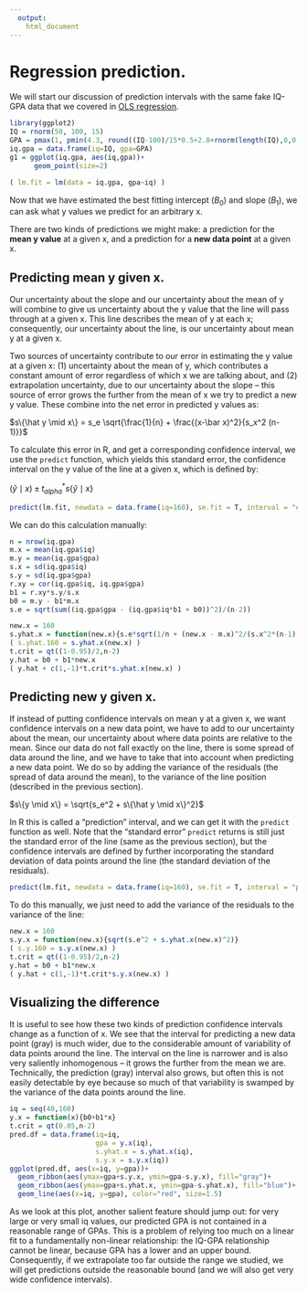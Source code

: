 ```yaml
---
  output: 
    html_document
---
```

  
# Regression prediction.

We will start our discussion of prediction intervals with the same fake IQ-GPA data that we covered in [OLS regression](ols.html).

```r
library(ggplot2)
IQ = rnorm(50, 100, 15)
GPA = pmax(1, pmin(4.3, round((IQ-100)/15*0.5+2.8+rnorm(length(IQ),0,0.7), 1)))
iq.gpa = data.frame(iq=IQ, gpa=GPA)
g1 = ggplot(iq.gpa, aes(iq,gpa))+
      geom_point(size=2)

( lm.fit = lm(data = iq.gpa, gpa~iq) )
```

Now that we have estimated the best fitting intercept ($B_0$) and slope ($B_1$), we can ask what y values we predict for an arbitrary x.

There are two kinds of predictions we might make: a prediction for the **mean y value** at a given x, and a prediction for a **new data point** at a given x.

## Predicting mean y given x.

Our uncertainty about the slope and our uncertainty about the mean of y will combine to give us uncertainty about the y value that the line will pass through at a given x.  This line describes the mean of y at each x; consequently, our uncertainty about the line, is our uncertainty about mean y at a given x.  

Two sources of uncertainty contribute to our error in estimating the y value at a given x: (1) uncertainty about the mean of y, which contributes a constant amount of error regardless of which x we are talking about, and (2) extrapolation uncertainty, due to our uncertainty about the slope -- this source of error grows the further from the mean of x we try to predict a new y value.  These combine into the net error in predicted y values as:

$s\{\hat y \mid x\} = s_e \sqrt{\frac{1}{n} + \frac{(x-\bar x)^2}{s_x^2 (n-1)}}$

To calculate this error in R, and get a corresponding confidence interval, we use the `predict` function, which yields this standard error, the confidence interval on the y value of the line at a given x, which is defined by: 

$(\hat y \mid x) \pm t^*_{alpha} s\{\hat y \mid x\}$ 

```r
predict(lm.fit, newdata = data.frame(iq=160), se.fit = T, interval = "confidence", level=0.95)
```

We can do this calculation manually:

```r
n = nrow(iq.gpa)
m.x = mean(iq.gpa$iq)
m.y = mean(iq.gpa$gpa)
s.x = sd(iq.gpa$iq)
s.y = sd(iq.gpa$gpa)
r.xy = cor(iq.gpa$iq, iq.gpa$gpa)
b1 = r.xy*s.y/s.x
b0 = m.y - b1*m.x
s.e = sqrt(sum((iq.gpa$gpa - (iq.gpa$iq*b1 + b0))^2)/(n-2))

new.x = 160
s.yhat.x = function(new.x){s.e*sqrt(1/n + (new.x - m.x)^2/(s.x^2*(n-1)))}
( s.yhat.160 = s.yhat.x(new.x) )
t.crit = qt((1-0.95)/2,n-2)
y.hat = b0 + b1*new.x
( y.hat + c(1,-1)*t.crit*s.yhat.x(new.x) )
```


## Predicting new y given x.

If instead of putting confidence intervals on mean y at a given x, we want confidence intervals on a new data point, we have to add to our uncertainty about the mean, our uncertainty about where data points are relative to the mean.  Since our data do not fall exactly on the line, there is some spread of data around the line, and we have to take that into account when predicting a new data point.  We do so by adding the variance of the residuals (the spread of data around the mean), to the variance of the line position (described in the previous section).

$s\{y \mid x\} = \sqrt{s_e^2 + s\{\hat y \mid x\}^2}$

In R this is called a "prediction" interval, and we can get it with the `predict` function as well.  Note that the "standard error" `predict` returns is still just the standard error of the line (same as the previous section), but the confidence intervals are defined by further incorporating the standard deviation of data points around the line (the standard deviation of the residuals).

```r
predict(lm.fit, newdata = data.frame(iq=160), se.fit = T, interval = "predict", level=0.95)
```

To do this manually, we just need to add the variance of the residuals to the variance of the line:

```r
new.x = 160
s.y.x = function(new.x){sqrt(s.e^2 + s.yhat.x(new.x)^2)}
( s.y.160 = s.y.x(new.x) )
t.crit = qt((1-0.95)/2,n-2)
y.hat = b0 + b1*new.x
( y.hat + c(1,-1)*t.crit*s.y.x(new.x) )
```

## Visualizing the difference

It is useful to see how these two kinds of prediction confidence intervals change as a function of x.  We see that the interval for predicting a new data point (gray) is much wider, due to the considerable amount of variability of data points around the line.  The interval on the line is narrower and is also very saliently inhomogenous -- it grows the further from the mean we are.  Technically, the prediction (gray) interval also grows, but often this is not easily detectable by eye because so much of that variability is swamped by the variance of the data points around the line.  

```r
iq = seq(40,160)
y.x = function(x){b0+b1*x}
t.crit = qt(0.05,n-2)
pred.df = data.frame(iq=iq,
                     gpa = y.x(iq),
                     s.yhat.x = s.yhat.x(iq),
                     s.y.x = s.y.x(iq))
ggplot(pred.df, aes(x=iq, y=gpa))+
  geom_ribbon(aes(ymax=gpa+s.y.x, ymin=gpa-s.y.x), fill="gray")+
  geom_ribbon(aes(ymax=gpa+s.yhat.x, ymin=gpa-s.yhat.x), fill="blue")+
  geom_line(aes(x=iq, y=gpa), color="red", size=1.5)
```

As we look at this plot, another salient feature should jump out: for very large or very small iq values, our predicted GPA is not contained in a reasonable range of GPAs.  This is a problem of relying too much on a linear fit to a fundamentally non-linear relationship: the IQ-GPA relationship cannot be linear, because GPA has a lower and an upper bound.  Consequently, if we extrapolate too far outside the range we studied, we will get predictions outside the reasonable bound (and we will also get very wide confidence intervals).